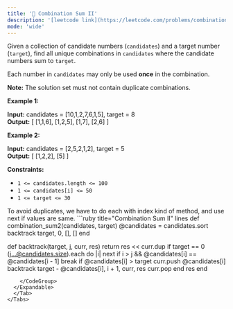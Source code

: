 ```yaml
---
title: '🧀 Combination Sum II'
description: '[leetcode link](https://leetcode.com/problems/combination-sum-ii/description/)'
mode: 'wide'
---
```

<Tabs>
  <Tab title="Question" icon="circle-question" iconType="regular">
    <Card>
      <p>Given a collection of candidate numbers (<code>candidates</code>) and a target number (<code>target</code>), find all unique combinations in <code>candidates</code>&nbsp;where the candidate numbers sum to <code>target</code>.</p>  <p>Each number in <code>candidates</code>&nbsp;may only be used <strong>once</strong> in the combination.</p>  <p><strong>Note:</strong>&nbsp;The solution set must not contain duplicate combinations.</p>   <p><strong class="example">Example 1:</strong></p>   <strong>Input:</strong> candidates = [10,1,2,7,6,1,5], target = 8 <br/> <strong>Output:</strong>  [ [1,1,6], [1,2,5], [1,7], [2,6] ]   <p><strong class="example">Example 2:</strong></p>   <strong>Input:</strong> candidates = [2,5,2,1,2], target = 5 <br/> <strong>Output:</strong>  [ [1,2,2], [5] ]    <p><strong>Constraints:</strong></p>  <ul>  <li><code>1 &lt;=&nbsp;candidates.length &lt;= 100</code></li>  <li><code>1 &lt;=&nbsp;candidates[i] &lt;= 50</code></li>  <li><code>1 &lt;= target &lt;= 30</code></li> </ul> 
    </Card>
  </Tab>
  <Tab title="Solution" icon="lightbulb" iconType="regular" >
    <Card>
      To avoid duplicates, we have to do each with index kind of method, and use next if values are same.
    </Card>
  <Expandable title="code">
    <CodeGroup dropdown>
```ruby title="Combination Sum II" lines
def combination_sum2(candidates, target)
  @candidates = candidates.sort
  backtrack target, 0, [], []
end

def backtrack(target, j, curr, res)
  return res << curr.dup if target == 0
  (j...@candidates.size).each do |i|
    next if i > j && @candidates[i] == @candidates[i - 1]
    break if @candidates[i] > target
    curr.push @candidates[i]
    backtrack target - @candidates[i], i + 1, curr, res
    curr.pop
  end
  res
end
```
    </CodeGroup>
  </Expandable>
  </Tab>
</Tabs>